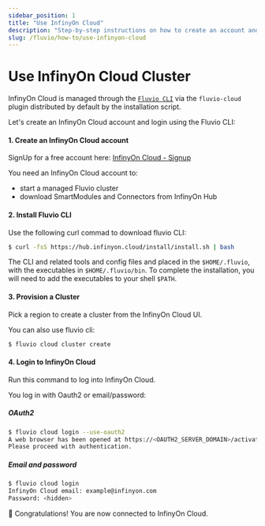 ```yaml
---
sidebar_position: 1
title: "Use InfinyOn Cloud"
description: "Step-by-step instructions on how to create an account and login to InfinyOn Cloud using the CLI."
slug: /fluvio/how-to/use-infinyon-cloud
---
```


# Use InfinyOn Cloud Cluster

InfinyOn Cloud is managed through the [`Fluvio CLI`] via the `fluvio-cloud` plugin distributed by default by the installation script.

Let's create an InfinyOn Cloud account and login using the Fluvio CLI:

#### 1. Create an InfinyOn Cloud account

SignUp for a free account here: [InfinyOn Cloud - Signup](https://infinyon.cloud/signup)

You need an InfinyOn Cloud account to:
* start a managed Fluvio cluster
* download SmartModules and Connectors from InfinyOn Hub


#### 2. Install Fluvio CLI

Use the following curl commad to download fluvio CLI:

```bash copy="fl"
$ curl -fsS https://hub.infinyon.cloud/install/install.sh | bash
```

The CLI and related tools and config files and placed in the `$HOME/.fluvio`, with the executables in `$HOME/.fluvio/bin`.
To complete the installation, you will need to add the executables to your shell `$PATH`.


#### 3. Provision a Cluster

Pick a region to create a cluster from the InfinyOn Cloud UI.

You can also use fluvio cli:

```bash copy="fl"
$ fluvio cloud cluster create
```


#### 4. Login to InfinyOn Cloud

Run this command to log into InfinyOn Cloud.

You log in with Oauth2 or email/password:


##### OAuth2

```bash copy="fl"
$ fluvio cloud login --use-oauth2
A web browser has been opened at https://<OAUTH2_SERVER_DOMAIN>/activate?user_code=<CODE>.
Please proceed with authentication.
```

##### Email and password

```bash copy="fl"
$ fluvio cloud login
InfinyOn Cloud email: example@infinyon.com
Password: <hidden>
```

:tada: Congratulations! You are now connected to InfinyOn Cloud.


[`Fluvio CLI`]: https://www.fluvio.io/cli/
